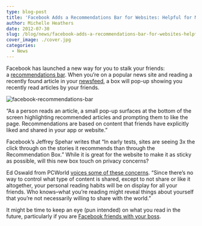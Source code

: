 ```yaml
---
type: blog-post
title: 'Facebook Adds a Recommendations Bar for Websites: Helpful for More Views, Harmful for Personal Privacy?'
author: Michelle Heathers
date: 2012-07-30
slug: /blog/news/facebook-adds-a-recommendations-bar-for-websites-helpful-for-more-views-harmful-for-personal-privacy-2
cover_image: ./cover.jpg
categories:
  - News
---
```


Facebook has launched a new way for you to stalk your friends: a [recommendations bar][1]. When you’re on a popular news site and reading a recently found article in your [newsfeed][2], a box will pop-up showing you recently read articles by your friends.

![facebook-recommendations-bar](./1.jpg)

“As a person reads an article, a small pop-up surfaces at the bottom of the screen highlighting recommended articles and prompting them to like the page. Recommendations are based on content that friends have explicitly liked and shared in your app or website.”

Facebook’s Jeffrey Spehar writes that “In early tests, sites are seeing 3x the click through on the stories it recommends than through the Recommendation Box.” While it is great for the website to make it as sticky as possible, will this new box touch on privacy concerns?

Ed Oswald from PCWorld [voices some of these concerns][3]. “Since there’s no way to control what type of content is shared, except to not share or like it altogether, your personal reading habits will be on display for all your friends. Who knows–what you’re reading might reveal things about yourself that you’re not necessarily willing to share with the world.”

It might be time to keep an eye (pun intended) on what you read in the future, particularly if you are [Facebook friends with your boss][4].

[1]: https://developers.facebook.com/blog/post/2012/07/26/introducing-the-recommendations-bar/
[2]: /about-nfo
[3]: http://www.pcworld.com/article/259925/facebooks_recommendations_bar_a_privacy_concern.html
[4]: http://www.huffingtonpost.com/2012/03/26/facebook-friends-boss_n_1378669.html
